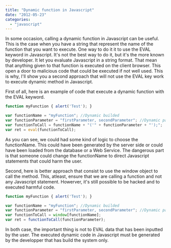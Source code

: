 ```yaml
---
title: "Dynamic function in Javascript"
date: "2012-05-23"
categories: 
  - "javascript"
---
```


In some occasion, calling a dynamic function in Javascript can be useful. This is the case when you have a string that represent the name of the function that you want to execute. One way to do it it to use the EVAL keyword in Javascript. It's not the best way to do it, but it's the more known by developer. It let you evaluate Javascript in a string format. That mean that anything given to that function is executed on the client browser. This open a door to malicious code that could be executed if not well used. This is why, I'll show you a second approach that will not use the EVAL key work to execute dynamic method in Javascript.

First of all, here is an example of code that execute a dynamic function with the EVAL keyword.

```typescript
function myFunction { alert('Test'); }

var functionName = "myFunction"; //Dynamic builded 
var functionParameter = "firstParameter, secondParameter"; //Dynamic parameters 
var functionToCall = functionName + "('" + functionParameter + "');"; 
var ret = eval(functionToCall); 
``` 

As you can see, we could had some kind of logic to choose the functionName. This could have been generated by the server side or could have been loaded from the database or a Web Service. The dangerous part is that someone could change the functionName to direct Javascript statements that could harm the user.

Second, here is better approach that consist to use the window object to call the method. This, atleast, ensure that we are calling a function and not any Javascript statement. Howerver, it's still possible to be hacked and to executed harmful code.

```typescript
function myFunction { alert('Test'); }

var functionName = "myFunction"; //Dynamic builded 
var functionParameter = "firstParameter, secondParameter"; //Dynamic parameters 
var functionToCall = window[functionName]; 
var ret = functionToCall(functionParameter); 
``` 

In both case, the important thing is not to EVAL data that has been inputted by the user. The executed dynamic code in Javascript must be generated by the developper that has build the system only.
